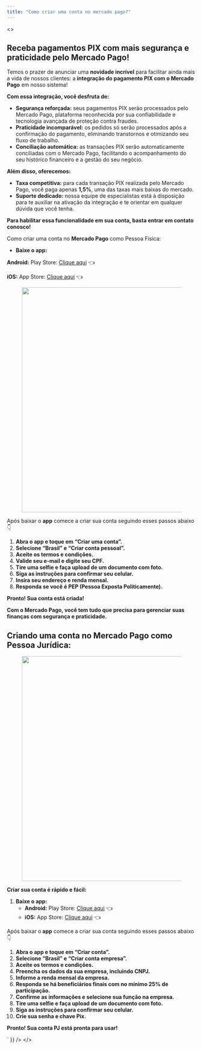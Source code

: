```yaml
---
title: "Como criar uma conta no mercado pago?"
---
```



<>
  <div dangerouslySetInnerHTML={{ __html: `
    
<p></p>



<h2 class="has-medium-font-size wp-block-heading"><strong>Receba pagamentos PIX com mais segurança e praticidade pelo Mercado Pago!</strong></h2>



<p class="has-small-font-size">Temos o prazer de anunciar uma <strong>novidade incrível</strong> para facilitar ainda mais a vida de nossos clientes: a <strong>integração do pagamento PIX com o Mercado Pago</strong> em nosso sistema!</p>



<p><strong>Com essa integração, você desfruta de:</strong></p>



<ul class="has-small-font-size wp-block-list"><li><strong>Segurança reforçada:</strong> seus pagamentos PIX serão processados pelo Mercado Pago, plataforma reconhecida por sua confiabilidade e tecnologia avançada de proteção contra fraudes.</li><li><strong>Praticidade incomparável:</strong> os pedidos só serão processados após a confirmação do pagamento, eliminando transtornos e otimizando seu fluxo de trabalho.</li><li><strong>Conciliação automática:</strong> as transações PIX serão automaticamente conciliadas com o Mercado Pago, facilitando o acompanhamento do seu histórico financeiro e a gestão do seu negócio.</li></ul>



<p class="has-small-font-size"><strong>Além disso, oferecemos:</strong></p>



<ul class="wp-block-list"><li><strong>Taxa competitiva:</strong> para cada transação PIX realizada pelo Mercado Pago, você paga apenas <strong>1,5%</strong>, uma das taxas mais baixas do mercado.</li><li><strong>Suporte dedicado:</strong> nossa equipe de especialistas está à disposição para te auxiliar na ativação da integração e te orientar em qualquer dúvida que você tenha.</li></ul>



<p><strong>Para habilitar essa funcionalidade em sua conta, basta entrar em contato conosco!</strong></p>



<p></p>



<p class="has-small-font-size">Como criar uma conta no <strong>Mercado Pago</strong> como Pessoa Física:</p>



<ul class="has-small-font-size wp-block-list"><li><strong>Baixe o app:</strong> </li></ul>



<p class="has-small-font-size">                     <strong>Android:</strong>&nbsp;Play Store: <a href="https://play.google.com/store/apps/details?id=com.mercadopago.wallet">Clique aqui</a> 👈</p>



<p class="has-small-font-size">                     <strong>iOS:</strong>&nbsp;App Store: <a href="https://apps.apple.com/br/app/mercado-pago-cuenta-digital/id925436649?l=en-GB" data-type="URL" data-id="https://apps.apple.com/br/app/mercado-pago-cuenta-digital/id925436649?l=en-GB">Clique aqui</a> 👈</p>



<figure class="wp-block-image size-full"><img loading="lazy" decoding="async" width="1286" height="595" src="https://blog.facity.com.br/wp-content/uploads/2024/03/2edit.png" alt="" class="wp-image-1572" /></figure>



<p></p>



<p class="has-small-font-size">Após baixar o <strong>app</strong> comece a criar sua conta seguindo esses passos abaixo 👇</p>



<ol class="has-small-font-size wp-block-list"><li><strong>Abra o app e toque em &#8220;Criar uma conta&#8221;.</strong></li><li><strong>Selecione &#8220;Brasil&#8221; e &#8220;Criar conta pessoal&#8221;.</strong></li><li><strong>Aceite os termos e condições.</strong></li><li><strong>Valide seu e-mail e digite seu CPF.</strong></li><li><strong>Tire uma selfie e faça upload de um documento com foto.</strong></li><li><strong>Siga as instruções para confirmar seu celular.</strong></li><li><strong>Insira seu endereço e renda mensal.</strong></li><li><strong>Responda se você é PEP (Pessoa Exposta Politicamente).</strong></li></ol>



<p><strong>Pronto! Sua conta está criada!</strong></p>



<p class="has-small-font-size"><strong>Com o Mercado Pago, você tem tudo que precisa para gerenciar suas finanças com segurança e praticidade.</strong></p>



<p></p>



<h2 class="wp-block-heading">Criando uma conta no Mercado Pago como Pessoa Jurídica:</h2>



<figure class="wp-block-image size-full"><img loading="lazy" decoding="async" width="1286" height="595" src="https://blog.facity.com.br/wp-content/uploads/2024/03/2edit.png" alt="" class="wp-image-1572" /></figure>



<p></p>



<p class="has-small-font-size"><strong>Criar sua conta é rápido e fácil:</strong></p>



<ol class="has-small-font-size wp-block-list"><li><strong>Baixe o app:</strong><ul><li><strong>Android:</strong>&nbsp;Play Store:&nbsp;<a href="https://play.google.com/store/apps/details?id=com.mercadopago.wallet" data-type="URL" data-id="https://play.google.com/store/apps/details?id=com.mercadopago.wallet">Clique aqui</a> 👈</li><li><strong>iOS:</strong>&nbsp;App Store:&nbsp;<a href="https://apps.apple.com/br/app/mercado-pago-cuenta-digital/id925436649?l=en-GB" data-type="URL" data-id="https://apps.apple.com/br/app/mercado-pago-cuenta-digital/id925436649?l=en-GB">Clique aqui</a> 👈</li></ul></li></ol>



<p class="has-small-font-size">Após baixar o<strong> app</strong> comece a criar sua conta seguindo esses passos abaixo 👇</p>



<ol class="has-small-font-size wp-block-list"><li><strong>Abra o app e toque em &#8220;Criar conta&#8221;.</strong></li><li><strong>Selecione &#8220;Brasil&#8221; e &#8220;Criar conta empresa&#8221;.</strong></li><li><strong>Aceite os termos e condições.</strong></li><li><strong>Preencha os dados da sua empresa, incluindo CNPJ.</strong></li><li><strong>Informe a renda mensal da empresa.</strong></li><li><strong>Responda se há beneficiários finais com no mínimo 25% de participação.</strong></li><li><strong>Confirme as informações e selecione sua função na empresa.</strong></li><li><strong>Tire uma selfie e faça upload de um documento com foto.</strong></li><li><strong>Siga as instruções para confirmar seu celular.</strong></li><li><strong>Crie sua senha e chave Pix.</strong></li></ol>



<p class="has-small-font-size"><strong>Pronto! Sua conta PJ está pronta para usar!</strong></p>

  ` }} />
</>
